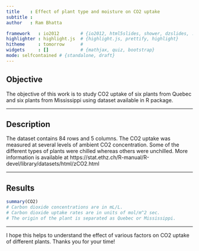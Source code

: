 ```yaml
---
title    : Effect of plant type and moisture on CO2 uptake
subtitle : 
author   : Ram Bhatta

framework   : io2012        # {io2012, html5slides, shower, dzslides, ...}
highlighter : highlight.js  # {highlight.js, prettify, highlight}
hitheme     : tomorrow      # 
widgets     : []            # {mathjax, quiz, bootstrap}
mode: selfcontained # {standalone, draft}
---
```


## Objective

The objective of this work is to study CO2 uptake of six plants from Quebec and six plants from Mississippi using dataset available in R package. 

---

## Description

The dataset contains 84 rows and 5 columns. The CO2 uptake was measured at several levels of ambient CO2 concentration. Some of the different types of plants were chilled whereas others were unchilled. More information is available at https://stat.ethz.ch/R-manual/R-devel/library/datasets/html/zCO2.html

---

## Results

```r
summary(CO2)
# Carbon dioxide concentrations are in mL/L.
# Carbon dioxide uptake rates are in units of mol/m^2 sec.
# The origin of the plant is separated as Quebec or Mississippi.
```

---


I hope this helps to understand the effect of various factors on CO2 uptake of different plants. Thanks you for your time!


